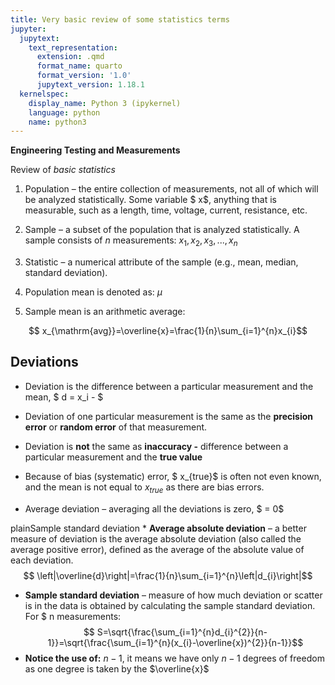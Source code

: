 ```yaml
---
title: Very basic review of some statistics terms
jupyter:
  jupytext:
    text_representation:
      extension: .qmd
      format_name: quarto
      format_version: '1.0'
      jupytext_version: 1.18.1
  kernelspec:
    display_name: Python 3 (ipykernel)
    language: python
    name: python3
---
```



**Engineering Testing and Measurements**


Review of _basic statistics_

1. Population -- the entire collection of measurements, not all of
which will be analyzed statistically. Some variable $ x$, anything
that is measurable, such as a length, time, voltage, current, resistance,
etc. 

2. Sample -- a subset of the population that is analyzed statistically.
A sample consists of  $n$ measurements: $x_1,x_2, x_3,...,x_n$

3. Statistic -- a numerical attribute of the sample (e.g., mean,
median, standard deviation). 

4. Population mean is denoted as:  $\mu$ 

5. Sample mean is an arithmetic average:

$$
x_{\mathrm{avg}}=\overline{x}=\frac{1}{n}\sum_{i=1}^{n}x_{i}$$

## Deviations

*  Deviation is the difference between a particular measurement and the
mean, $ d = x_i - \overline{x} $

*  Deviation of one particular measurement is the same as the **precision
error**  or **random error**  of that measurement. 

*  Deviation is **not**  the same as **inaccuracy -**  difference between a particular measurement and the **true value** 

*  Because of bias (systematic) error, $ x_{true}$ is often not even
known, and the mean is not equal to $x_{true}$ as there are bias errors. 

* Average deviation -- averaging all the deviations is zero, $ \overline{d} = 0$

plainSample standard deviation
* **Average absolute deviation**  -- a better measure of deviation
is the average absolute deviation (also called the average positive
error), defined as the average of the absolute value of each deviation. 
$$
\left|\overline{d}\right|=\frac{1}{n}\sum_{i=1}^{n}\left|d_{i}\right|$$

* **Sample standard deviation**  -- measure of how much deviation
or scatter is in the data is obtained by calculating the sample standard
deviation. For \$ n measurements:
$$
S=\sqrt{\frac{\sum_{i=1}^{n}d_{i}^{2}}{n-1}}=\sqrt{\frac{\sum_{i=1}^{n}(x_{i}-\overline{x})^{2}}{n-1}}$$
\par 
* **Notice the use of:** $n - 1$, it means we have only $n-1$ degrees of freedom as one degree is taken by the $\overline{x}$

